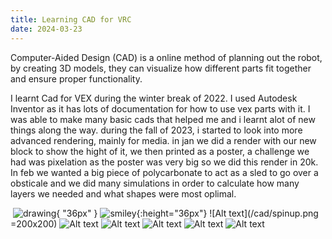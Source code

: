 ```yaml
---
title: Learning CAD for VRC
date: 2024-03-23
---
```


Computer-Aided Design (CAD) is a online method of planning out the robot, by creating 3D models, they can visualize how different parts fit together and ensure proper functionality. 

I learnt Cad for VEX during the winter break of 2022. I used Autodesk Inventor as it has lots of documentation for how to use vex parts with it. I was able to make many basic cads that helped me and i learnt alot of new things along the way. during the fall of 2023, i started to look into more advanced rendering, mainly for media. in jan we did a render with our new block to show the hight of it, we then printed as a poster, a challenge we had was pixelation as the poster was very big so we did this render in 20k. In feb we wanted a big piece of polycarbonate to act as a sled to go over a obsticale and we did many simulations in order to calculate how many layers we needed and what shapes were most oplimal. 


![<img src=/cad/spinup.png width="250"/>](/cad/spinup.png)
![drawing](/cad/spinup.png){ "36px" }
![smiley](/cad/spinup.png){:height="36px"}
![Alt text](/cad/spinup.png =200x200)
![Alt text](/cad/spinup.png)
![Alt text](/cad/lowbot.png)
![Alt text](/cad/final.jpg)
![Alt text](/cad/finalzoomed.jpg)
![Alt text](/cad/sled.png)